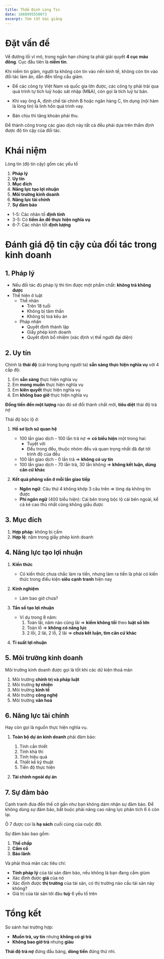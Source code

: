 ```yaml
---
title: Thẩm Định Lòng Tin
date: 1668995550073
excerpt: Tóm tắt bài giảng
---
```


# Đặt vấn đề

Về đường lối vĩ mô, trong ngắn hạn chúng ta phải giải quyết **4 cục máu đông**. Cục đầu tiên là **niềm tin**.

Khi niềm tin giảm, người ta không còn tin vào nền kinh tế, không còn tin vào đối tác làm ăn, dẫn đến tổng cầu giảm.

- Để các công ty Việt Nam và quốc gia lớn được, các công ty phải trải qua quá trình tự tích luỹ hoặc sát nhập (M&A), còn gọi là tích luỹ tư bản.

- Khi vay ông A, định chế tài chính B hoặc ngân hàng C, tín dụng (nội hàm là lòng tin) là linh hồn quá trình vay.

- Bán chịu thì tăng khoản phải thu.

Để thành công trong các giao dịch này tất cả đều phải dựa trên thẩm định được độ tin cậy của đối tác.

# Khái niệm

Lòng tin (độ tin cậy) gồm các yếu tố

1. **Pháp lý**
2. **Uy tín**
3. **Mục đích**
4. **Năng lực tạo lợi nhuận**
5. **Môi trường kinh doanh**
6. **Năng lực tài chính**
7. **Sự đảm bảo**

- 1-5: Các nhân tố **định tính**
- 3-5: Có **tiềm ẩn để thực hiện nghĩa vụ**
- 6-7: Các nhân tốt **định lượng**

# Đánh giá độ tin cậy của đối tác trong kinh doanh

## 1. Pháp lý

- Nếu đối tác đủ pháp lý thì tìm được một phẩm chất: **không trả không được**
- Thể hiện ở luật
  - Thể nhân
    - Trên 18 tuổi
    - Không bị tâm thần
    - Không bị toà kêu án
  - Pháp nhân
    - Quyết định thành lập
    - Giấy phép kinh doanh
    - Quyết định bổ nhiệm (xác định vị thế người đại diện)

## 2. Uy tín

Chính là **thái độ** (cái trong bụng người ta) **sẵn sàng thực hiện nghĩa vụ** với 4 cấp độ:

1. Em **sẵn sàng** thực hiện nghĩa vụ
2. Em **mong muốn** thực hiện nghĩa vụ
3. Em **kiên quyết** thực hiện nghĩa vụ
4. Em **không bao giờ** thực hiện nghĩa vụ

**Đồng tiền đến một lượng** nào đó sẽ đổi thành chất mới, **tiêu diệt** thái độ trả nợ

Thái độ bộc lộ ở:

1. **Hồ sơ lịch sử quan hệ**

   - 100 lần giao dịch - 100 lần trả nợ => **có biểu hiện** một trong hai:
     - Tuyệt vời
     - Đểu trong đểu, thuộc nhóm đểu và quan trọng nhất đã đạt tới trình độ của đểu
   - 100 lần giao dịch - 0 lần trả => **không có uy tín**
   - 100 lần giao dịch - 70 lần trả, 30 lần không => **không kết luận, dùng căn cứ khác**

2. **Kết quả phỏng vấn ở mỗi lần giao tiếp**

   - **Ngôn ngữ**: Câu thứ 4 không khớp 3 câu trên => lòng dạ không tin được
   - **Phi ngôn ngữ** (400 biểu hiện): Cái bên trong bộc lộ cái bên ngoài, kể cả kẻ cao thủ nhất cũng không giấu được

## 3. Mục đích

1. **Hợp pháp**: không bị cấm
2. **Hợp lệ**: nằm trong giấy phép kinh doanh

## 4. Năng lực tạo lợi nhuận

1. **Kiến thức**

   - Có kiến thức chưa chắc làm ra tiền, nhưng làm ra tiền là phải có kiến thức trong điều kiện **siêu cạnh tranh** hiện nay

2. **Kinh nghiệm**

   - Làm bao giờ chưa?

3. **Tần số tạo lợi nhuận**
   - Ví dụ trong 8 năm:
     1. Toàn lãi, năm nào cũng lãi => **kiếm không tồi** theo **luật số lớn**
     2. Toàn lỗ => **không có năng lực**
     3. 2 lỗi, 2 lãi, 2 lỗ, 2 lãi => **chưa kết luận, tìm căn cứ khác**
4. **Tỉ suất lợi nhuận**

## 5. Môi trường kinh doanh

Môi trường kinh doanh được gọi là tốt khi các dữ kiện thoả mãn

1. Môi trường **chính trị và pháp luật**
2. Môi trường **tự nhiện**
3. Môi trường **kinh tế**
4. Môi trường **công nghệ**
5. Môi trường **văn hoá**

## 6. Năng lực tài chính

Hay còn gọi là nguồn thực hiện nghĩa vụ.

1. **Toàn bộ dự án kinh doanh** phải đảm bảo:

   1. Tính cần thiết
   2. Tính khả thi
   3. Tính hiệu quả
   4. Thiết kế kỹ thuật
   5. Tiến độ thực hiện

2. **Tài chính ngoài dự án**

## 7. Sự đảm bảo

Cạnh tranh đưa đến thế cờ gần như bạn không dám nhận sự đảm bảo. Để không dùng sự đảm bảo, bắt buộc phải nâng cao năng lực phân tích 6 ô còn lại.

Ô 7 được coi là **hạ sách** cuối cùng của cuộc đời.

Sự đảm bảo bao gồm:

1. **Thế chấp**
2. **Cầm cố**
3. **Bảo lãnh**

Và phải thoả mãn các tiêu chí:

- **Tính pháp lý** của tài sản đảm bảo, nếu không là bạn đang cầm giùm
- Xác định được **giá** của nó
- Xác định được **thị trường** của tài sản, có thị trường nào cầu tài sản này không?
- Giá trị của tài sản tới đâu **tuỳ** 6 yếu tố trên

# Tổng kết

So sánh hai trường hợp:

- **Muốn trả, uy tín** nhưng **không có gì trả**
- **Không bao giờ trả** nhưng **giàu**

**Thái độ trả nợ** đứng đầu bảng, **dòng tiền** đứng thứ nhì.

